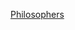 {{philcentcat|18th}}
{{Commons category|18th-century philosophers}}
{{catmain|現代哲學}}
{{portal|哲學}}


[[Category:18世紀學者|Philosophers]]